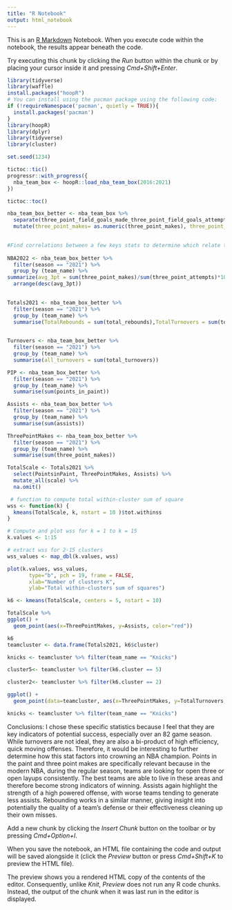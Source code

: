 ```yaml
---
title: "R Notebook"
output: html_notebook
---
```


This is an [R Markdown](http://rmarkdown.rstudio.com) Notebook. When you execute code within the notebook, the results appear beneath the code. 

Try executing this chunk by clicking the *Run* button within the chunk or by placing your cursor inside it and pressing *Cmd+Shift+Enter*. 

```r
library(tidyverse)
library(waffle)
install.packages("hoopR")
# You can install using the pacman package using the following code:
if (!requireNamespace('pacman', quietly = TRUE)){
  install.packages('pacman')
}
library(hoopR)
library(dplyr)
library(tidyverse)
library(cluster)

set.seed(1234)
```
```r
tictoc::tic()
progressr::with_progress({
  nba_team_box <- hoopR::load_nba_team_box(2016:2021)
})

tictoc::toc()
```

```r
nba_team_box_better <- nba_team_box %>%
  separate(three_point_field_goals_made_three_point_field_goals_attempted, c('three_point_makes', 'three_point_attempts'),"-") %>% 
  mutate(three_point_makes= as.numeric(three_point_makes), three_point_attempts= as.numeric(three_point_attempts ), total_rebounds= as.numeric(total_rebounds), total_turnovers =as.numeric(total_turnovers), points_in_paint= as.numeric(points_in_paint), assists= as.numeric(assists))
  

#Find correlations between a few keys stats to determine which relate the most. Then turn that data into a graph
  
NBA2022 <- nba_team_box_better %>% 
  filter(season == "2021") %>% 
  group_by (team_name) %>% 
summarize(avg_3pt = sum(three_point_makes)/sum(three_point_attempts)*100) %>% 
  arrange(desc(avg_3pt))
  
```
```r
Totals2021 <- nba_team_box_better %>% 
  filter(season == "2021") %>% 
  group_by (team_name) %>% 
  summarise(TotalRebounds = sum(total_rebounds),TotalTurnovers = sum(total_turnovers),PointsinPaint = sum(points_in_paint), ThreePointMakes = sum(three_point_makes), Assists = sum(assists)) 
  
```



```r
Turnovers <- nba_team_box_better %>% 
  filter(season == "2021") %>% 
  group_by (team_name) %>% 
  summarise(all_turnovers = sum(total_turnovers))
```
```r
PIP <- nba_team_box_better %>% 
  filter(season == "2021") %>% 
  group_by (team_name) %>% 
  summarise(sum(points_in_paint))
```
```r
Assists <- nba_team_box_better %>% 
  filter(season == "2021") %>% 
  group_by (team_name) %>% 
  summarise(sum(assists))
```
```r
ThreePointMakes <- nba_team_box_better %>% 
  filter(season == "2021") %>% 
  group_by (team_name) %>% 
  summarise(sum(three_point_makes))
```


```r
TotalScale <- Totals2021 %>%
  select(PointsinPaint, ThreePointMakes, Assists) %>%
  mutate_all(scale) %>%
  na.omit()
```
```r
 # function to compute total within-cluster sum of square
wss <- function(k) {
  kmeans(TotalScale, k, nstart = 10 )$tot.withinss
}

# Compute and plot wss for k = 1 to k = 15
k.values <- 1:15

# extract wss for 2-15 clusters
wss_values <- map_dbl(k.values, wss)

plot(k.values, wss_values,
       type="b", pch = 19, frame = FALSE,
       xlab="Number of clusters K",
       ylab="Total within-clusters sum of squares")


```
```r
k6 <- kmeans(TotalScale, centers = 5, nstart = 10)

```
```r
TotalScale %>% 
ggplot() +
  geom_point(aes(x=ThreePointMakes, y=Assists, color="red")) 
```
```r
k6 
teamcluster <- data.frame(Totals2021, k6$cluster)
```
```r
knicks <- teamcluster %>% filter(team_name == "Knicks")

cluster5<- teamcluster %>% filter(k6.cluster == 5)

cluster2<- teamcluster %>% filter(k6.cluster == 2)

```

```r
ggplot() +
  geom_point(data=teamcluster, aes(x=ThreePointMakes, y=TotalTurnovers, color=k6.cluster))
```
```r
knicks <- teamcluster %>% filter(team_name == "Knicks")
```
Conclusions:
I chose these specific statistics because I feel that they are key indicators of potential success, especially over an 82 game season. While turnovers are not ideal, they are also a bi-product of high efficiency, quick moving offenses. Therefore, it would be interesting to further determine how this stat factors into crowning an NBA champion. Points in the paint and three point makes are specifically relevant because in the modern NBA, during the regular season, teams are looking for open three or open layups consistently. The best teams are able to live in these areas and therefore become strong indicators of winning. Assists again highlight the strength of a high powered offense, with worse teams tending to generate less assists. Rebounding works in a similar manner, giving insight into potentially the quality of a team's defense or their effectiveness cleaning up their own misses.



Add a new chunk by clicking the *Insert Chunk* button on the toolbar or by pressing *Cmd+Option+I*.

When you save the notebook, an HTML file containing the code and output will be saved alongside it (click the *Preview* button or press *Cmd+Shift+K* to preview the HTML file). 

The preview shows you a rendered HTML copy of the contents of the editor. Consequently, unlike *Knit*, *Preview* does not run any R code chunks. Instead, the output of the chunk when it was last run in the editor is displayed.

